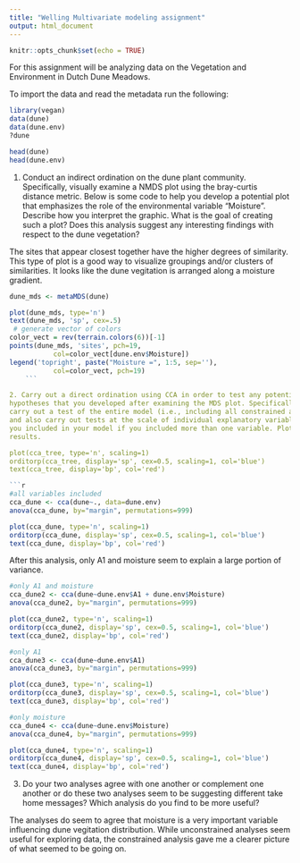 ```yaml
---
title: "Welling Multivariate modeling assignment"
output: html_document
---
```


```r
knitr::opts_chunk$set(echo = TRUE)
```

For this assignment will be analyzing data on the Vegetation
and Environment in Dutch Dune Meadows.

To import the data and read the metadata run the following:

```r
library(vegan)
data(dune)
data(dune.env)
?dune

head(dune)
head(dune.env)
```

1. Conduct an indirect ordination on the dune plant community. Specifically,
visually examine a NMDS plot using the bray-curtis distance metric. Below is 
some code to help you develop a potential plot that emphasizes the role of the
environmental variable "Moisture". Describe how you interpret the
graphic. What is the goal of creating such a plot? Does this analysis suggest
any interesting findings with respect to the dune vegetation?

The sites that appear closest together have the higher degrees of similarity. This
type of plot is a good way to visualize groupings and/or clusters of similarities. It looks like the dune vegitation is arranged along a moisture gradient. 

```r
dune_mds <- metaMDS(dune)

plot(dune_mds, type='n')
text(dune_mds, 'sp', cex=.5)
 # generate vector of colors 
color_vect = rev(terrain.colors(6))[-1]
points(dune_mds, 'sites', pch=19, 
           col=color_vect[dune.env$Moisture])
legend('topright', paste("Moisture =", 1:5, sep=''), 
           col=color_vect, pch=19)
    ```

2. Carry out a direct ordination using CCA in order to test any potential 
hypotheses that you developed after examining the MDS plot. Specifically,
carry out a test of the entire model (i.e., including all constrained axes)
and also carry out tests at the scale of individual explanatory variables
you included in your model if you included more than one variable. Plot your 
results.

plot(cca_tree, type='n', scaling=1)
orditorp(cca_tree, display='sp', cex=0.5, scaling=1, col='blue')
text(cca_tree, display='bp', col='red')

```r
#all variables included
cca_dune <- cca(dune~., data=dune.env)
anova(cca_dune, by="margin", permutations=999)

plot(cca_dune, type='n', scaling=1)
orditorp(cca_dune, display='sp', cex=0.5, scaling=1, col='blue')
text(cca_dune, display='bp', col='red')
```
After this analysis, only A1 and moisture seem to explain a large portion of variance.

```r
#only A1 and moisture
cca_dune2 <- cca(dune~dune.env$A1 + dune.env$Moisture)
anova(cca_dune2, by="margin", permutations=999)

plot(cca_dune2, type='n', scaling=1)
orditorp(cca_dune2, display='sp', cex=0.5, scaling=1, col='blue')
text(cca_dune2, display='bp', col='red')
```


```r
#only A1
cca_dune3 <- cca(dune~dune.env$A1)
anova(cca_dune3, by="margin", permutations=999)

plot(cca_dune3, type='n', scaling=1)
orditorp(cca_dune3, display='sp', cex=0.5, scaling=1, col='blue')
text(cca_dune3, display='bp', col='red')
```
```r
#only moisture
cca_dune4 <- cca(dune~dune.env$Moisture)
anova(cca_dune4, by="margin", permutations=999)

plot(cca_dune4, type='n', scaling=1)
orditorp(cca_dune4, display='sp', cex=0.5, scaling=1, col='blue')
text(cca_dune4, display='bp', col='red')
```

3. Do your two analyses agree with one another or complement one another or do
these two analyses seem to be suggesting different take home messages? Which
analysis do you find to be more useful?

The analyses do seem to agree that moisture is a very important variable influencing dune vegitation distribution. While unconstrained analyses seem useful for exploring data, the constrained analysis gave me a clearer picture of what seemed to be going on. 
